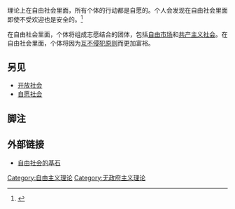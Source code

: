 {{expand|time=2015-09-14T00:17:50+00:00}}
理论上在自由社会里面，所有个体的行动都是自愿的。个人会发现在自由社会里面即使不受欢迎也是安全的。<ref>{{cite web|url=http://www.quotationspage.com/quote/1383.html|author=Adlai E. Stevenson|title=在底特律的演讲|date=1952-10-07}}</ref>

在自由社会里面，个体将组成志愿结合的团体，包括[[自由市场|自由市场]]和[[共产主义社会|共产主义社会]]。在自由社会里面，个体将因为[[互不侵犯原则|互不侵犯原则]]而更加富裕。

==另见==
*[[开放社会|开放社会]]
*[[自愿社会|自愿社会]]

==脚注==
<references />

==外部链接==
*[https://web.archive.org/web/20120427002040/http://www.cato.org/pubs/policy_report/pr-jf-nb.html 自由社会的基石]

[[Category:自由主义理论|Category:自由主义理论]]
[[Category:无政府主义理论|Category:无政府主义理论]]